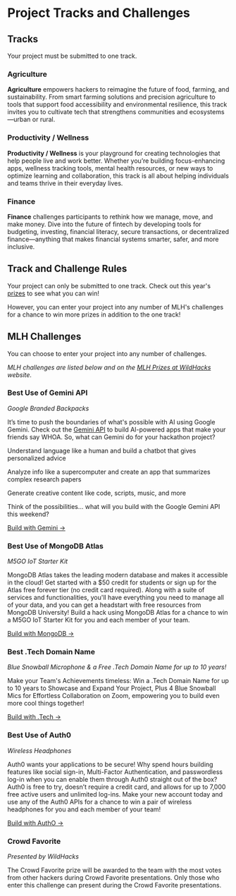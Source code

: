 
# Project Tracks and Challenges

## Tracks

Your project must be submitted to one track.

### Agriculture

**Agriculture** empowers hackers to reimagine the future of food, farming, and sustainability. From smart farming solutions and precision agriculture to tools that support food accessibility and environmental resilience, this track invites you to cultivate tech that strengthens communities and ecosystems—urban or rural.

### Productivity / Wellness

**Productivity / Wellness** is your playground for creating technologies that help people live and work better. Whether you’re building focus-enhancing apps, wellness tracking tools, mental health resources, or new ways to optimize learning and collaboration, this track is all about helping individuals and teams thrive in their everyday lives.

### Finance

**Finance** challenges participants to rethink how we manage, move, and make money. Dive into the future of fintech by developing tools for budgeting, investing, financial literacy, secure transactions, or decentralized finance—anything that makes financial systems smarter, safer, and more inclusive.


## Track and Challenge Rules

Your project can only be submitted to one track. Check out this year's [prizes](/judging-and-awards/prizes) to see what you can win!

However, you can enter your project into any number of MLH's challenges for a chance to win more prizes in addition to the one track!

## MLH Challenges

You can choose to enter your project into any number of challenges.

_MLH challenges are listed below and on the [MLH Prizes at WildHacks](https://hackp.ac/WildHacks) website._

### Best Use of Gemini API

_Google Branded Backpacks_

It’s time to push the boundaries of what's possible with AI using Google Gemini. Check out the [Gemini API](https://hack.mlh.io/wildhacks-e1/prizes) to build AI-powered apps that make your friends say WHOA. So, what can Gemini do for your hackathon project?

Understand language like a human and build a chatbot that gives personalized advice

Analyze info like a supercomputer and create an app that summarizes complex research papers

Generate creative content like code, scripts, music, and more

Think of the possibilities… what will you build with the Google Gemini API this weekend?

[Build with Gemini →](https://mlh.link/gemini-quickstart)

### Best Use of MongoDB Atlas

_M5GO IoT Starter Kit_

MongoDB Atlas takes the leading modern database and makes it accessible in the cloud! Get started with a $50 credit for students or sign up for the Atlas free forever tier (no credit card required). Along with a suite of services and functionalities, you'll have everything you need to manage all of your data, and you can get a headstart with free resources from MongoDB University! Build a hack using MongoDB Atlas for a chance to win a M5GO IoT Starter Kit for you and each member of your team.

[Build with MongoDB →](https://mlh.link/mongodb)

### Best .Tech Domain Name

_Blue Snowball Microphone & a Free .Tech Domain Name for up to 10 years!_

Make your Team's Achievements timeless: Win a .Tech Domain Name for up to 10 years to Showcase and Expand Your Project, Plus 4 Blue Snowball Mics for Effortless Collaboration on Zoom, empowering you to build even more cool things together!

[Build with .Tech →](https://get.tech/mlh)

### Best Use of Auth0

_Wireless Headphones_

Auth0 wants your applications to be secure! Why spend hours building features like social sign-in, Multi-Factor Authentication, and passwordless log-in when you can enable them through Auth0 straight out of the box? Auth0 is free to try, doesn’t require a credit card, and allows for up to 7,000 free active users and unlimited log-ins. Make your new account today and use any of the Auth0 APIs for a chance to win a pair of wireless headphones for you and each member of your team!

[Build with AuthO →](https://mlh.link/auth0-MLH-guides)

### Crowd Favorite

_Presented by WildHacks_

The Crowd Favorite prize will be awarded to the team with the most votes from other hackers during Crowd Favorite presentations. Only those who enter this challenge can present during the Crowd Favorite presentations.
